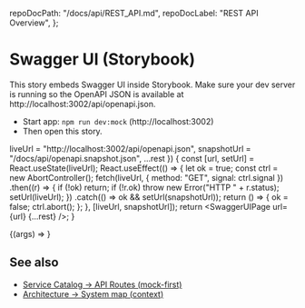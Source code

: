 
  repoDocPath: "/docs/api/REST_API.md",
  repoDocLabel: "REST API Overview",
};

# Swagger UI (Storybook)

This story embeds Swagger UI inside Storybook. Make sure your dev server is running so the OpenAPI JSON is available at http://localhost:3002/api/openapi.json.

- Start app: `npm run dev:mock` (http://localhost:3002)
- Then open this story.

<Meta title="Docs/Swagger UI" />

  liveUrl = "http://localhost:3002/api/openapi.json",
  snapshotUrl = "/docs/api/openapi.snapshot.json",
  ...rest
}) {
  const [url, setUrl] = React.useState(liveUrl);
  React.useEffect(() => {
    let ok = true;
    const ctrl = new AbortController();
    fetch(liveUrl, { method: "GET", signal: ctrl.signal })
      .then((r) => {
        if (!ok) return;
        if (!r.ok) throw new Error("HTTP " + r.status);
        setUrl(liveUrl);
      })
      .catch(() => ok && setUrl(snapshotUrl));
    return () => {
      ok = false;
      ctrl.abort();
    };
  }, [liveUrl, snapshotUrl]);
  return <SwaggerUIPage url={url} {...rest} />;
}

<Canvas>
  <Story
    name="Swagger UI"
    args={{
      docExpansion: "list",
      defaultModelsExpandDepth: 1,
      defaultModelExpandDepth: 1,
      deepLinking: true,
      displayRequestDuration: true,
      tryItOutEnabled: true,
      layout: "BaseLayout",
    }}
  >
    {(args) => <FallbackSwagger {...args} />}
  </Story>
</Canvas>

## See also

- <a href="?path=/docs/specs-service-catalog--docs#api-routes-mock-first">
    Service Catalog → API Routes (mock-first)
  </a>
- <a href="?path=/docs/overview-architecture-system-map-dependencies-layered-view-data-model-extended-erd--docs#system-map-context">
    Architecture → System map (context)
  </a>

<LastUpdated file="src/stories/Swagger.stories.mdx" />

<ArgsTable of={SwaggerUIPage} />
